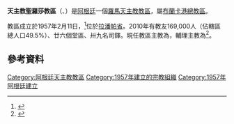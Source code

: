 {{NoteTA
|1=zh-hk:類斯; zh-tw:路易;
}}
{{Infobox Roman Catholic diocese
|Roman Catholic Diocese of = 天主教聖羅莎教區
|Latin name of diocese = Dioecesis Sanctae Rosae in Argentina
|image = SantaRosa007.JPG
|caption = 聖羅撒座堂
|location = [[阿根廷|阿根廷]]
|territory =[[拉潘帕省|拉潘帕省]]
|population = 169,000
|rite = 拉丁禮
|patron = 
|province = 布蘭卡港
|established = 1957年
|cathedral = 聖羅撒座堂
|副主教座堂 =
|leadership = 主教
|website = 
|pope = {{incumbent pope}}
|ordinary = {{link-en|洛夫·馬爾廷 (主教)|Raúl Martín (bishop)|洛夫·馬爾廷}}
|coadjutor bishop = 
|auxiliary = {{link-de|類斯·達里奧·馬爾廷|Luis Dario Martín}}
|emeritus = 
}}
'''天主教聖羅莎教區'''（{{lang-la|Dioecesis Sanctae Rosae in Argentina}}、{{lang-es|Diócesis de Santa Rosa}}）是[[阿根廷|阿根廷]]一個[[羅馬天主教|羅馬天主教]][[教區|教區]]，屬[[天主教布蘭卡港總教區|布蘭卡港總教區]]。

教區成立於1957年2月11日，<ref>{{cite journal|journal=[[宗座公報|宗座公報]]|publisher=梵蒂岡出版社|date=1957年|volume=49|title=''Quandoquidem adoranda''|page=653|url=http://www.vatican.va/archive/aas/documents/AAS%2049%20%5B1957%5D%20-%20ocr.pdf|access-date=2014-04-02|archive-date=2010-03-27|archive-url=https://web.archive.org/web/20100327070714/http://www.vatican.va/archive/aas/documents/AAS%2049%20%5B1957%5D%20-%20ocr.pdf|dead-url=no}}</ref>位於[[拉潘帕省|拉潘帕省]]。2010年有教友169,000人（佔轄區總人口49.5%）、廿六個堂區、卅九名司鐸。現任教區主教為{{link-en|洛夫·馬爾廷 (主教)|Raúl Martín (bishop)|洛夫·馬爾廷}}，輔理主教為{{link-de|類斯·達里奧·馬爾廷|Luis Dario Martín}}<ref>{{cite web |title=Resignations and Appointments, 20.03.2019 |url=https://press.vatican.va/content/salastampa/en/bollettino/pubblico/2019/03/20/190320e.html |publisher=Holy See Press Office |accessdate=2019-04-30 |archiveurl=https://web.archive.org/web/20190430060931/https://press.vatican.va/content/salastampa/en/bollettino/pubblico/2019/03/20/190320e.html |archivedate=2019-04-30 |language=en |date=2019-03-20 |dead-url=no }}</ref>。

==參考資料==
{{reflist}}

{{阿根廷天主教教區}}

{{DEFAULTSORT:Sanctae Rosae}}
[[Category:阿根廷天主教教區|Category:阿根廷天主教教區]]
[[Category:1957年建立的宗教組織|Category:1957年建立的宗教組織]]
[[Category:1957年阿根廷建立|Category:1957年阿根廷建立]]